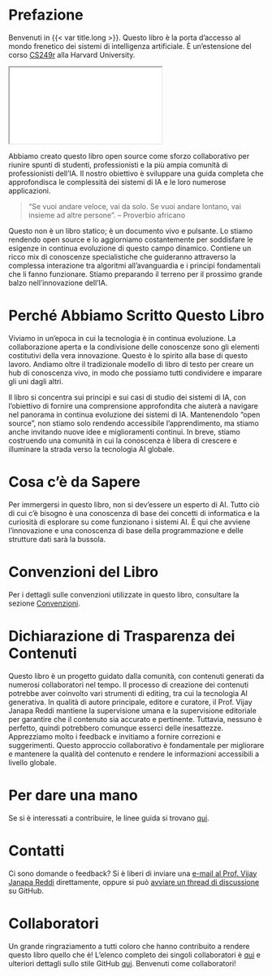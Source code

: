 # Prefazione {.unnumbered}

Benvenuti in {{< var title.long >}}. Questo libro è la porta d'accesso al mondo frenetico dei sistemi di intelligenza artificiale. È un'estensione del corso [CS249r](https://sites.google.com/g.harvard.edu/cs249-tinyml-2023) alla Harvard University.

```{=html}
<iframe src="github-button.html"></iframe>
```

Abbiamo creato questo libro open source come sforzo collaborativo per riunire spunti di studenti, professionisti e la più ampia comunità di professionisti dell'IA. Il nostro obiettivo è sviluppare una guida completa che approfondisca le complessità dei sistemi di IA e le loro numerose applicazioni.

> "Se vuoi andare veloce, vai da solo. Se vuoi andare lontano, vai insieme ad altre persone".
> -- Proverbio africano

Questo non è un libro statico; è un documento vivo e pulsante. Lo stiamo rendendo open source e lo aggiorniamo costantemente per soddisfare le esigenze in continua evoluzione di questo campo dinamico. Contiene un ricco mix di conoscenze specialistiche che guideranno attraverso la complessa interazione tra algoritmi all'avanguardia e i principi fondamentali che li fanno funzionare. Stiamo preparando il terreno per il prossimo grande balzo nell'innovazione dell'IA.

# Perché Abbiamo Scritto Questo Libro

Viviamo in un'epoca in cui la tecnologia è in continua evoluzione. La collaborazione aperta e la condivisione delle conoscenze sono gli elementi costitutivi della vera innovazione. Questo è lo spirito alla base di questo lavoro. Andiamo oltre il tradizionale modello di libro di testo per creare un hub di conoscenza vivo, in modo che possiamo tutti condividere e imparare gli uni dagli altri.

Il libro si concentra sui principi e sui casi di studio dei sistemi di IA, con l'obiettivo di fornire una comprensione approfondita che aiuterà a navigare nel panorama in continua evoluzione dei sistemi di IA. Mantenendolo "open source", non stiamo solo rendendo accessibile l'apprendimento, ma stiamo anche invitando nuove idee e miglioramenti continui. In breve, stiamo costruendo una comunità in cui la conoscenza è libera di crescere e illuminare la strada verso la tecnologia AI globale.

# Cosa c'è da Sapere

Per immergersi in questo libro, non si dev'essere un esperto di AI. Tutto ciò di cui c'è bisogno è una conoscenza di base dei concetti di informatica e la curiosità di esplorare su come funzionano i sistemi AI. È qui che avviene l'innovazione e una conoscenza di base della programmazione e delle strutture dati sarà la bussola.

# Convenzioni del Libro

Per i dettagli sulle convenzioni utilizzate in questo libro, consultare la sezione [Convenzioni](./contents/conventions.qmd).

# Dichiarazione di Trasparenza dei Contenuti

Questo libro è un progetto guidato dalla comunità, con contenuti generati da numerosi collaboratori nel tempo. Il processo di creazione dei contenuti potrebbe aver coinvolto vari strumenti di editing, tra cui la tecnologia AI generativa. In qualità di autore principale, editore e curatore, il Prof. Vijay Janapa Reddi mantiene la supervisione umana e la supervisione editoriale per garantire che il contenuto sia accurato e pertinente. Tuttavia, nessuno è perfetto, quindi potrebbero comunque esserci delle inesattezze. Apprezziamo molto i feedback e invitiamo a fornire correzioni e suggerimenti. Questo approccio collaborativo è fondamentale per migliorare e mantenere la qualità del contenuto e rendere le informazioni accessibili a livello globale.

# Per dare una mano

Se si è interessati a contribuire, le linee guida si trovano [qui](https://github.com/harvard-edge/cs249r_book/blob/dev/contribute.md).

# Contatti

Ci sono domande o feedback? Si è liberi di inviare una [e-mail al Prof. Vijay Janapa Reddi]({{< var email.info >}}) direttamente, oppure si può [avviare un thread di discussione](https://github.com/harvard-edge/cs249r_book/discussions) su GitHub.

# Collaboratori

Un grande ringraziamento a tutti coloro che hanno contribuito a rendere questo libro quello che è! L'elenco completo dei singoli collaboratori è [qui](./contents/contributors.qmd) e ulteriori dettagli sullo stile GitHub [qui](https://github.com/harvard-edge/cs249r_book/graphs/contributors). Benvenuti come collaboratori!